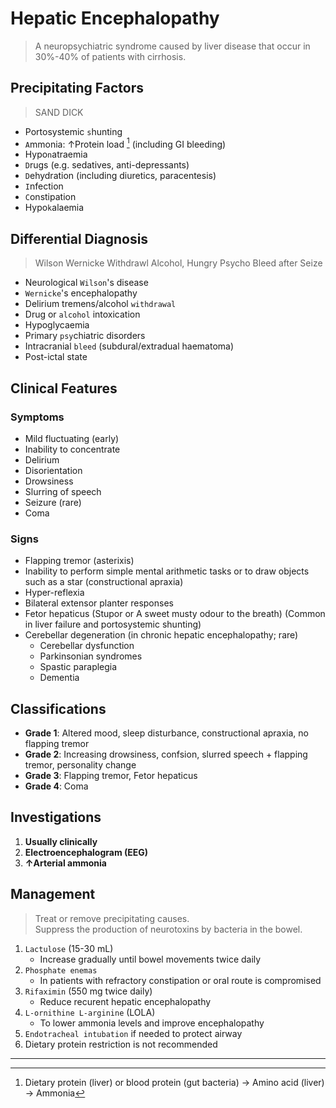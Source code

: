 # Hepatic Encephalopathy

> A neuropsychiatric syndrome caused by liver disease that occur in 30%-40% of patients with cirrhosis.

## Precipitating Factors

> SAND DICK

- Portosystemic `s`hunting
- `A`mmonia: ↑Protein load [^1] (including GI bleeding)
- Hypo`n`atraemia
- `D`rugs (e.g. sedatives, anti-depressants)
- `D`ehydration (including diuretics, paracentesis)
- `I`nfection
- `C`onstipation
- Hypo`k`alaemia

## Differential Diagnosis

> Wilson Wernicke Withdrawl Alcohol, Hungry Psycho Bleed after Seize

- Neurological `Wilson`'s disease
- `Wernicke`'s encephalopathy
- Delirium tremens/alcohol `withdrawal`
- Drug or `alcohol` intoxication
- Hypoglycaemia
- Primary `psy`chiatric disorders
- Intracranial `bleed` (subdural/extradual haematoma)
- Post-ictal state

## Clinical Features

### Symptoms

- Mild fluctuating (early)
- Inability to concentrate
- Delirium
- Disorientation
- Drowsiness
- Slurring of speech
- Seizure (rare)
- Coma

### Signs

- Flapping tremor (asterixis)
- Inability to perform simple mental arithmetic tasks or to draw objects such as a star (constructional apraxia)
- Hyper-reflexia
- Bilateral extensor planter responses
- Fetor hepaticus (Stupor or A sweet musty odour to the breath) (Common in liver failure and portosystemic shunting)
- Cerebellar degeneration (in chronic hepatic encephalopathy; rare)
  - Cerebellar dysfunction
  - Parkinsonian syndromes
  - Spastic paraplegia
  - Dementia

## Classifications

- **Grade 1**: Altered mood, sleep disturbance, constructional apraxia, no flapping tremor
- **Grade 2**: Increasing drowsiness, confsion, slurred speech + flapping tremor, personality change
- **Grade 3**: Flapping tremor, Fetor hepaticus
- **Grade 4**: Coma

## Investigations

1. **Usually clinically**
1. **Electroencephalogram (EEG)**
1. **↑Arterial ammonia**

## Management

> Treat or remove precipitating causes. <br/>Suppress the production of neurotoxins by bacteria in the bowel.

1. `Lactulose` (15-30 mL)
   - Increase gradually until bowel movements twice daily
1. `Phosphate enemas`
   - In patients with refractory constipation or oral route is compromised
1. `Rifaximin` (550 mg twice daily)
   - Reduce recurent hepatic encephalopathy
1. `L-ornithine L-arginine` (LOLA)
   - To lower ammonia levels and improve encephalopathy
1. `Endotracheal intubation` if needed to protect airway
1. Dietary protein restriction is not recommended

---

[^1]: Dietary protein (liver) or blood protein (gut bacteria) → Amino acid (liver) → Ammonia
